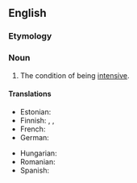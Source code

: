 ==English==

===Etymology===
{{suffix|en|intensive|ness}}

===Noun===
{{en-noun|~}}

# The condition of being [[intensive]].

====Translations====
{{trans-top|the condition of being intensive}}
* Estonian: {{t-needed|et}}
* Finnish: {{t+|fi|intensiivisyys}}, {{t+|fi|ankaruus}}, {{t+|fi|kiihkeys}}
* French: {{t-needed|fr}}
* German: {{t-needed|de}}
{{trans-mid}}
* Hungarian: {{t-needed|hu}}
* Romanian: {{t|ro|intensivitate‎|f}}
* Spanish: {{t-needed|es}}
{{trans-bottom}}